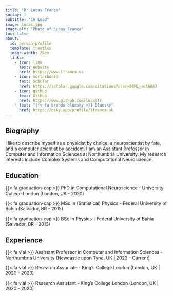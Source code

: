 ```yaml
---
title: "Dr Lucas França"
sortby: 1
subtitle: "Co Lead"
image: lucas.jpg
image-alt: "Photo of Lucas França"
toc: false
about:
  id: person-profile
  template: trestles
  image-width: 20em
  links:
    - icon: link
      text: Website
      href: https://www.lfranca.uk
    - icon: mortarboard
      text: Scholar
      href: https://scholar.google.com/citations?user=O6ML_xwAAAAJ
    - icon: github
      text: Github
      href: https://www.github.com/lucasfr
    - text: "{{< fa brands bluesky >}} Bluesky"
      href: https://bsky.app/profile/lfranca.uk
---
```


:::{#person-profile}

## Biography

I like to describe myself as a physicist by choice, a neuroscientist by fate, and a computer scientist by accident. I am an Assistant Professor in Computer and Information Sciences at Northumbria University. My research interests include Complex Systems and Computational Neuroscience.

## Education

{{< fa graduation-cap >}} PhD in Computational Neuroscience - University College London (London, UK - 2020)

{{< fa graduation-cap >}} MSc in (Statistical) Physics - Federal University of Bahia (Salvador, BR - 2015)

{{< fa graduation-cap >}} BSc in Physics - Federal University of Bahia (Salvador, BR - 2013)

## Experience

{{< fa vial >}} Assistant Professor in Computer and Information Sciences - Northumbria University (Newcastle upon Tyne, UK \| 2023 - Current)

{{< fa vial >}} Research Associate - King's College London (London, UK \| 2020 - 2023)

{{< fa vial >}} Research Assistant - King's College London (London, UK \| 2020 - 2020)

:::